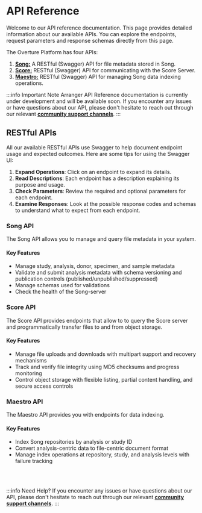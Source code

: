 # API Reference

Welcome to our API reference documentation. This page provides detailed information about our available APIs. 
You can explore the endpoints, request parameters and response schemas directly from this page. 

The Overture Platform has four APIs:

1. [**Song:**](/guides/api-reference#song-api) A RESTful (Swagger) API for file metadata stored in Song.
2. [**Score:**](/guides/api-reference#score-api) RESTful (Swagger) API for communicating with the Score Server.
3. [**Maestro:**](/guides/api-reference#maestro-api) RESTful (Swagger) API for managing Song data indexing operations.

:::info Important Note
Arranger API Reference documentation is currently under development and will be available soon. If you encounter any issues or have questions about our API, please don't hesitate to reach out through our relevant [**community support channels**](/community/support).
:::

## RESTful APIs


All our available RESTful APIs use Swagger to help document endpoint usage and expected outcomes. Here are some tips for using the Swagger UI:

1. **Expand Operations**: Click on an endpoint to expand its details.
2. **Read Descriptions**: Each endpoint has a description explaining its purpose and usage.
3. **Check Parameters**: Review the required and optional parameters for each endpoint.
4. **Examine Responses**: Look at the possible response codes and schemas to understand what to expect from each endpoint.

### Song API

The Song API allows you to manage and query file metadata in your system.

#### Key Features

- Manage study, analysis, donor, specimen, and sample metadata
- Validate and submit analysis metadata with schema versioning and publication controls (published/unpublished/suppressed)
- Manage schemas used for validations
- Check the health of the Song-server

<SwaggerAPIDoc specName="song" />

### Score API

The Score API provides endpoints that allow to to query the Score server and programmatically transfer files to and from object storage.

#### Key Features

- Manage file uploads and downloads with multipart support and recovery mechanisms
- Track and verify file integrity using MD5 checksums and progress monitoring
- Control object storage with flexible listing, partial content handling, and secure access controls

<SwaggerAPIDoc specName="score" />

### Maestro API

The Maestro API provides you with endpoints for data indexing.

#### Key Features

- Index Song repositories by analysis or study ID
- Convert analysis-centric data to file-centric document format
- Manage index operations at repository, study, and analysis levels with failure tracking

<SwaggerAPIDoc specName="maestro" />

<br></br>

:::info Need Help?
If you encounter any issues or have questions about our API, please don't hesitate to reach out through our relevant [**community support channels**](/community/support).
:::